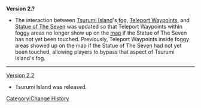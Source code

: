 <section begin="fog-tp-sot7-interaction" />'''Version 2.?'''{{Verify|no later than 2.7}}
* The interaction between [[Tsurumi Island]]'s [[fog]], [[Teleport Waypoint]]s, and [[Statue of The Seven]] was updated so that Teleport Waypoints within foggy areas no longer show up on the [[map]] if the Statue of The Seven has not yet been touched. Previously, Teleport Waypoints inside foggy areas showed up on the map if the Statue of The Seven had not yet been touched, allowing players to bypass that aspect of Tsurumi Island's fog.<section end="fog-tp-sot7-interaction" />
----
[[Version 2.2]]
* Tsurumi Island was released.
<noinclude>[[Category:Change History]]</noinclude>